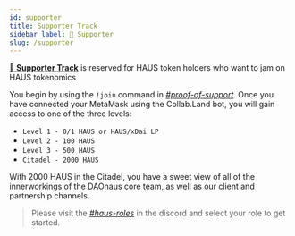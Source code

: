 ```yaml
---
id: supporter
title: Supporter Track
sidebar_label: 💎 Supporter 
slug: /supporter
--- 
```


[**💎 Supporter Track**](https://discord.gg/jd2bXxzEPZ)
is reserved for HAUS token holders who want to jam on HAUS tokenomics

You begin by using the `!join` command in [*#proof-of-support*](https://discord.gg/atkerEQtf4). Once you have connected your MetaMask using the Collab.Land bot, you will gain access to one of the three levels: 

- `Level 1 - 0/1 HAUS or HAUS/xDai LP`
- `Level 2 - 100 HAUS`
- `Level 3 - 500 HAUS`
- `Citadel - 2000 HAUS`

With 2000 HAUS in the Citadel, you have a sweet view of all of the innerworkings of the DAOhaus core team, as well as our client and partnership channels.  

> Please visit the [*#haus-roles*](https://discord.gg/89TsbY4S9g) in the discord and select your role to get started. 
